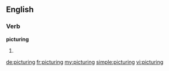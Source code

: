 ==English==

===Verb===
'''picturing'''

# {{present participle of|picture}}

[[de:picturing]]
[[fr:picturing]]
[[my:picturing]]
[[simple:picturing]]
[[vi:picturing]]